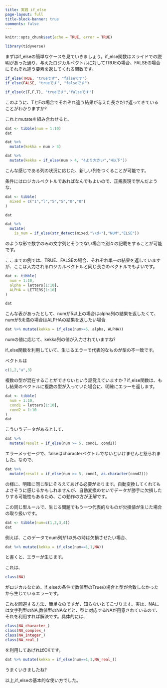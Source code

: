 ```yaml
---
title: 実践 if_else
page-layout: full
title-block-banner: true
comments: false
---
```


```r
knitr::opts_chunk$set(echo = TRUE, error = TRUE)
```

```r
library(tidyverse)
```

まずはif_elseの簡単なケースを見ていきましょう。if_else関数はスライドでの説明があった通り、与えたロジカルベクトルに対してTRUEの場合、FALSEの場合にそれぞれ違う要素を返してくれる関数です。

```r
if_else(TRUE, "trueです", "falseです")
if_else(FALSE, "trueです", "falseです")

if_else(c(T,F,T), "trueです","falseです")
```

このように、TとFの場合でそれぞれ違う結果が与えた長さだけ返ってきていることがわかりますか?

これとmutateを組み合わせると、

```r
dat <- tibble(num = 1:10)
dat

dat %>% 
  mutate(kekka = num > 4)

dat %>% 
  mutate(kekka = if_else(num > 4, "4より大きい","4以下"))
```

こんな感じである列の状況に応じた、新しい列をつくることが可能です。

条件にはロジカルベクトルであればなんでもよいので、正規表現で学んだような、

```r
dat <- tibble(
  mixed = c("1","l","5","S","O","0")
)

dat

dat %>% 
  mutate(
    is_num = if_else(str_detect(mixed,"\\d+"),"NUM","ELSE"))
```

のような形で数字のみの文字列とそうでない場合で別々の記載をすることが可能です。

ここまでの例では、TRUE、FALSEの場合、それぞれ単一の結果を返していますが、ここは入力されるロジカルベクトルと同じ長さのベクトルでもよいです。

```r
dat <- tibble(
  num = 1:10,
  alpha = letters[1:10],
  ALPHA = LETTERS[1:10]
)

dat
```

こんな表があったとして、numが5以上の場合はalpha列の結果を返したくて、numが5未満の場合はALPHAの結果を返したい場合

```r
dat %>% mutate(kekka = if_else(num>=5, alpha, ALPHA))
```

numの値に応じて、kekka列の値が入力されていますね?

if_else関数を利用していて、生じるエラーで代表的なものが型の不一致です。

ベクトルは

```r
c(1,2,"a",3)
```

複数の型が混在することができないという話覚えていますか？if_else関数は、もし結果のベクトルに複数の型が入っていた場合に、明確にエラーを返します。

```r
dat <- tibble(
  num = 1:10, 
  cond1 = letters[1:10],
  cond2 = 1:10
)
dat
```

こういうデータがあるとして、

```r
dat %>% 
  mutate(result = if_else(num >= 5, cond1, cond2))
```

エラーメッセージで、falseはcharacterベクトルでないといけませんと怒られました。なので、

```r
dat %>% 
  mutate(result = if_else(num >= 5, cond1, as.character(cond2)))
```

の様に、明確に同じ型にそろえてあげる必要があります。自動変換してくれてもよさそうに感じるかもしれませんが、自動変換のせいでデータが勝手に欠損したりする可能性もあるため、この動作の方が正解です。

この同じ型ルールで、生じる問題でもう一つ代表的なものが欠損値が生じた場合の取り扱いです。

```r
dat <- tibble(num=c(1,2,3,4))
dat
```

例えば、このデータでnum列が1以外の時は欠損させたい場合、

```r
dat %>% mutate(kekka = if_else(num==1,1,NA))
```

と書くと、エラーが生じます。

これは、

```r
class(NA)
```

がロジカルなため、if_elseの条件で数値型のTrueの場合と型が合致しなかったから生じているエラーです。

これを回避する方法、簡単なのですが、知らないとてこづります。実は、NAには文字列型のNA,数値型のNAなどと、型に対応するNAが用意されているので、それを利用すれば解決です。具体的には、

```r
class(NA_character_)
class(NA_complex_)
class(NA_integer_)
class(NA_real_)
```

を利用してあげればOKです。

```r
dat %>% mutate(kekka = if_else(num==1,1,NA_real_))
```

うまくいきましたね?

以上,if_elseの基本的な使い方でした。

